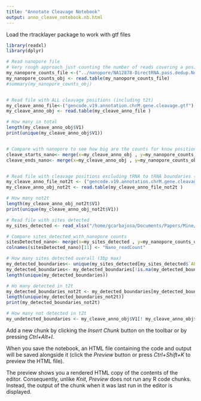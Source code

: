```yaml
---
title: "Annotate Cleavage Notebook"
output: anno_cleave_notebook.nb.html
---
```


Load the rtracklayer package to work with gtf files


```r

library(readxl)
library(dplyr)

# Read nanopore file
# Very rough approach just counting the number of reads covering a position
my_nanopore_counts_file <-("../nanopore/NA12878-DirectRNA.pass.dedup.NoU.fastq.hg38.minimap2.sorted.chrM.countPerPos.txt") 
my_nanopore_counts_obj <- read.table(my_nanopore_counts_file)
#summary(my_nanopore_counts_obj)


# Read file with ALL cleavage positions (including t2t)
my_cleave_anno_file<-("gencode.v19.annotation.chrM.gene.cleavage.gtf")
my_cleave_anno_obj <- read.table(my_cleave_anno_file )

# How many in total
length(my_cleave_anno_obj$V1)
print(unique(my_cleave_anno_obj$V1))


# Compare with nanopore to see how big are the counts for know positions
cleave_starts_nano<- merge(x=my_cleave_anno_obj , y=my_nanopore_counts_obj , by.x="V2" , by.y="V2")
cleave_ends_nano<- merge(x=my_cleave_anno_obj , y=my_nanopore_counts_obj , by.x="V3" , by.y="V2")


# Read file with cleavage positions excluding tRNA to tRNA boundaries (not2t)
my_cleave_anno_file_not2t <- ("gencode.v19.annotation.chrM.gene.cleavage.notRNA2tRNA.gtf")
my_cleave_anno_obj_not2t <- read.table(my_cleave_anno_file_not2t )

# How many not2t
length(my_cleave_anno_obj_not2t$V1)
print(unique(my_cleave_anno_obj_not2t$V1))

# Read file with sites detected
my_sites_detected <- read_xlsx("/home/gcarbajosa/Documents/Papers/Mine/CleavagePaper/DataSources/Cleavage.All.TablesData.xlsx", sheet = 1)

# Compare sites_detected_with_nanopore counts
sitesDetected_nano<- merge(x=my_sites_detected , y=my_nanopore_counts_obj , by.x="CaG SPUC in 50% samples" , by.y="V2")
colnames(sitesDetected_nano)[11] <- "Nano_readCount"

# How many sites detected overall (3bp max)
my_detected_boundaries<- unique(my_sites_detected[my_sites_detected$`Absolute distance` < 4, "known gene boundary" ])
my_detected_boundaries<- my_detected_boundaries[!is.na(my_detected_boundaries)]
length(unique(my_detected_boundaries))

# Ho many detected in t2t
my_detected_boundaries_not2t <- my_detected_boundaries[my_detected_boundaries %in% my_cleave_anno_obj_not2t$V1]
length(unique(my_detected_boundaries_not2t))
print(my_detected_boundaries_not2t)

# How many not detected in t2t
my_undetected_boundaries <- my_cleave_anno_obj$V1[! my_cleave_anno_obj$V1 %in% my_detected_boundaries]

```



Add a new chunk by clicking the *Insert Chunk* button on the toolbar or by pressing *Ctrl+Alt+I*.

When you save the notebook, an HTML file containing the code and output will be saved alongside it (click the *Preview* button or press *Ctrl+Shift+K* to preview the HTML file).

The preview shows you a rendered HTML copy of the contents of the editor. Consequently, unlike *Knit*, *Preview* does not run any R code chunks. Instead, the output of the chunk when it was last run in the editor is displayed.
